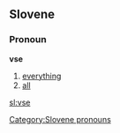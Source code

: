 ==Slovene==

===Pronoun===
'''vse'''

# [[everything]]
# [[all]]

[[Category:Slovene pronouns]]

[[sl:vse]]